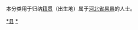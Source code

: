 {{Catnav|頁面分類|各種主題的頁面分類|依中国各省来作的分类|各地中国人|河北人|保定人}}
{{Catnav|頁面分類|人物|各國人物|中国人|各地中国人|河北人|保定人}}

本分类用于归纳[[籍贯|籍贯]]（出生地）属于[[河北省|河北省]][[易县|易县]]的人士。

[[Category:保定人|*县]]
[[Category:易县|*]]